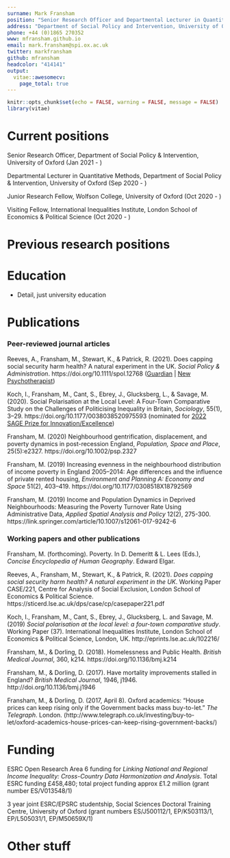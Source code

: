 ```yaml
---
surname: Mark Fransham
position: "Senior Research Officer and Departmental Lecturer in Quantitative Methods"
address: "Department of Social Policy and Intervention, University of Oxford, Barnett House, Wellington Square, Oxford OX1 2ER"
phone: +44 (0)1865 270352
www: mfransham.github.io
email: mark.fransham@spi.ox.ac.uk
twitter: markfransham
github: mfransham
headcolor: "414141"
output: 
  vitae::awesomecv:
    page_total: true
---
```


```r
knitr::opts_chunk$set(echo = FALSE, warning = FALSE, message = FALSE)
library(vitae)
```

# Current positions

Senior Research Officer, Department of Social Policy & Intervention, University of Oxford (Jan 2021 - )

Departmental Lecturer in Quantitative Methods, Department of Social Policy & Intervention, University of Oxford (Sep 2020 - )

Junior Research Fellow, Wolfson College, University of Oxford (Oct 2020 - )

Visiting Fellow, International Inequalities Institute, London School of Economics & Political Science (Oct 2020 - )

# Previous research positions


# Education

  * Detail, just university education

# Publications

### Peer-reviewed journal articles

Reeves, A., Fransham, M., Stewart, K., & Patrick, R. (2021). Does capping social security harm health? A natural experiment in the UK. *Social Policy & Administration*. https://doi.org/10.1111/spol.12768 ([Guardian](https://www.theguardian.com/commentisfree/2021/oct/03/universal-credit-cut-will-risk-the-health-of-millions) | [New Psychotherapist](https://www.psychotherapy.org.uk/media/otzimjco/79-new-psychotherapist-winter-spring-2022.pdf))

Koch, I., Fransham, M., Cant, S., Ebrey, J., Glucksberg, L., & Savage, M. (2020). Social Polarisation at the Local Level: A Four-Town Comparative Study on the Challenges of Politicising Inequality in Britain, *Sociology*, 55(1), 3–29. https://doi.org/10.1177/0038038520975593 (nominated for [2022 SAGE Prize for Innovation/Excellence](https://www.britsoc.co.uk/opportunities/sage-prize-for-innovationexcellence/))

Fransham, M. (2020) Neighbourhood gentrification, displacement, and poverty dynamics in post-recession England, *Population, Space and Place*, 25(5):e2327.  https://doi.org/10.1002/psp.2327 

Fransham, M. (2019) Increasing evenness in the neighbourhood distribution of income poverty in England 2005–2014: Age differences and the influence of private rented housing, *Environment and Planning A: Economy and Space* 51(2), 403–419. https://doi.org/10.1177/0308518X18792569 

Fransham, M. (2019) Income and Population Dynamics in Deprived Neighbourhoods: Measuring the Poverty Turnover Rate Using Administrative Data, *Applied Spatial Analysis and Policy* 12(2), 275-300. https://link.springer.com/article/10.1007/s12061-017-9242-6 

### Working papers and other publications

Fransham, M. (forthcoming). Poverty. In D. Demeritt & L. Lees (Eds.), *Concise Encyclopedia of Human Geography*. Edward Elgar.

Reeves, A., Fransham, M., Stewart, K., & Patrick, R. (2021). *Does capping social security harm health? A natural experiment in the UK*. Working Paper CASE/221, Centre for Analysis of Social Exclusion, London School of Economics & Political Science. https://sticerd.lse.ac.uk/dps/case/cp/casepaper221.pdf

Koch, I., Fransham, M., Cant, S., Ebrey, J., Glucksberg, L. and Savage, M. (2019) *Social polarisation at the local level: a four-town comparative study*. Working Paper (37). International Inequalities Institute, London School of Economics & Political Science, London, UK. http://eprints.lse.ac.uk/102216/

Fransham, M., & Dorling, D. (2018). Homelessness and Public Health. *British Medical Journal*, 360, k214. https://doi.org/10.1136/bmj.k214 

Fransham, M., & Dorling, D. (2017). Have mortality improvements stalled in England? *British Medical Journal*, 1946, j1946. http://doi.org/10.1136/bmj.j1946

Fransham, M., & Dorling, D. (2017, April 8). Oxford academics: “House prices can keep rising only if the Government backs mass buy-to-let.” *The Telegraph*. London. (http://www.telegraph.co.uk/investing/buy-to-let/oxford-academics-house-prices-can-keep-rising-government-backs/)

# Funding

ESRC Open Research Area 6 funding for *Linking National and Regional Income Inequality: Cross-Country Data Harmonization and Analysis*. Total ESRC funding £458,480; total project funding approx £1.2 million (grant number ES/V013548/1)

3 year joint ESRC/EPSRC studentship, Social Sciences Doctoral Training Centre, University of
Oxford (grant numbers ES/J500112/1, EP/K503113/1, EP/L505031/1, EP/M50659X/1)

# Other stuff 
